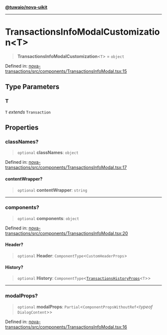 [**@tuwaio/nova-uikit**](../../../README.md)

***

# TransactionsInfoModalCustomization\<T\>

> **TransactionsInfoModalCustomization**\<`T`\> = `object`

Defined in: [nova-transactions/src/components/TransactionsInfoModal.tsx:15](https://github.com/TuwaIO/nova-uikit/blob/5a66ae19854e84e32f7dbfe0778450e3efe4af98/packages/nova-transactions/src/components/TransactionsInfoModal.tsx#L15)

## Type Parameters

### T

`T` *extends* `Transaction`

## Properties

### classNames?

> `optional` **classNames**: `object`

Defined in: [nova-transactions/src/components/TransactionsInfoModal.tsx:17](https://github.com/TuwaIO/nova-uikit/blob/5a66ae19854e84e32f7dbfe0778450e3efe4af98/packages/nova-transactions/src/components/TransactionsInfoModal.tsx#L17)

#### contentWrapper?

> `optional` **contentWrapper**: `string`

***

### components?

> `optional` **components**: `object`

Defined in: [nova-transactions/src/components/TransactionsInfoModal.tsx:20](https://github.com/TuwaIO/nova-uikit/blob/5a66ae19854e84e32f7dbfe0778450e3efe4af98/packages/nova-transactions/src/components/TransactionsInfoModal.tsx#L20)

#### Header?

> `optional` **Header**: `ComponentType`\<`CustomHeaderProps`\>

#### History?

> `optional` **History**: `ComponentType`\<[`TransactionsHistoryProps`](TransactionsHistoryProps.md)\<`T`\>\>

***

### modalProps?

> `optional` **modalProps**: `Partial`\<`ComponentPropsWithoutRef`\<*typeof* `DialogContent`\>\>

Defined in: [nova-transactions/src/components/TransactionsInfoModal.tsx:16](https://github.com/TuwaIO/nova-uikit/blob/5a66ae19854e84e32f7dbfe0778450e3efe4af98/packages/nova-transactions/src/components/TransactionsInfoModal.tsx#L16)
